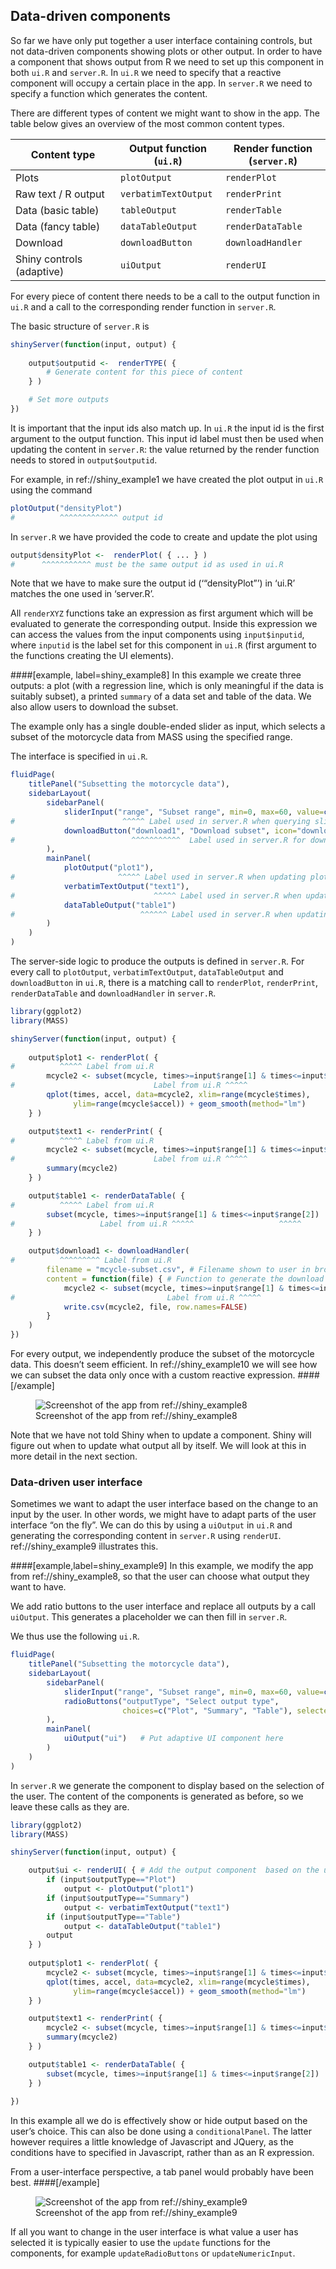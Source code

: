 ## Data-driven components

So far we have only put together a user interface containing controls, but not data-driven components showing plots or other output. In order to have a component that shows output from R we need to set up this component in both `ui.R` and `server.R`. In `ui.R` we need to specify that a reactive component will occupy a certain place in the app. In `server.R` we need to specify a function which generates the content. 

There are different types of content we might want to show in the app. The table below gives an overview of the most common content types.

| Content type  | Output function (`ui.R`)| Render function (`server.R`)|
|---------------|---------------|---------------|
| Plots         | `plotOutput`  | `renderPlot`  |
| Raw text / R output | `verbatimTextOutput` | `renderPrint` |
| Data (basic table) | `tableOutput` |  `renderTable` |
| Data (fancy table) | `dataTableOutput` | `renderDataTable` |
| Download | `downloadButton` | `downloadHandler` |
| Shiny controls (adaptive) | `uiOutput` | `renderUI` |


For every piece of content there needs to be a call to the output function in `ui.R` and a call to the corresponding render function in `server.R`.

The basic structure of `server.R` is

```r
shinyServer(function(input, output) {
    
    output$outputid <-  renderTYPE( {
        # Generate content for this piece of content
    } )

    # Set more outputs
})
```

It is important that the input ids also match up. In `ui.R` the input id is the first argument to the output function. This input id label must then be used when updating the content in `server.R`: the value returned by the render function needs to stored in `output$outputid`.

For example, in ref://shiny_example1 we have created the plot output in `ui.R` using the command
```r
plotOutput("densityPlot")
#          ^^^^^^^^^^^^^ output id
```
In `server.R` we have provided the code to create and update the plot using
```r
output$densityPlot <-  renderPlot( { ... } )
#      ^^^^^^^^^^^ must be the same output id as used in ui.R
```
Note that we have to make sure the output id ('"densityPlot"') in 'ui.R' matches the one used in 'server.R'.

All `renderXYZ` functions take an expression as first argument which will be evaluated to generate the corresponding output. Inside this expression we can access the values from the input components using `input$inputid`, where `inputid` is the label set for this component in `ui.R` (first argument to the functions creating the UI elements).


####[example, label=shiny_example8]
In this example we create three outputs: a plot (with a regression line, which is only meaningful if the data is suitably subset), a printed `summary` of a data set and table of the data. We also allow users to download the subset.

The example only has a single double-ended slider as input, which selects a subset of the motorcycle data from MASS using the specified range. 

The interface is specified in `ui.R`.
```r
fluidPage(
    titlePanel("Subsetting the motorcycle data"),
    sidebarLayout(
        sidebarPanel(
            sliderInput("range", "Subset range", min=0, max=60, value=c(0,60)),
#                        ^^^^^ Label used in server.R when querying slider      
            downloadButton("download1", "Download subset", icon="download")
#                          ^^^^^^^^^^^  Label used in server.R for download
        ),
        mainPanel(
            plotOutput("plot1"),
#                       ^^^^^ Label used in server.R when updating plot                       
            verbatimTextOutput("text1"),
#                               ^^^^^ Label used in server.R when updating output
            dataTableOutput("table1")
#                            ^^^^^^ Label used in server.R when updating table
        )
    )
)
```

The server-side logic to produce the outputs is defined in `server.R`. For every call to `plotOutput`, `verbatimTextOutput`, `dataTableOutput` and `downloadButton` in `ui.R`, there is a matching call to `renderPlot`, ` renderPrint`, `renderDataTable` and `downloadHandler` in `server.R`.
```r
library(ggplot2)
library(MASS)

shinyServer(function(input, output) {
    
    output$plot1 <- renderPlot( {
#          ^^^^^ Label from ui.R
        mcycle2 <- subset(mcycle, times>=input$range[1] & times<=input$range[2])
#                               Label from ui.R ^^^^^                   ^^^^^
        qplot(times, accel, data=mcycle2, xlim=range(mcycle$times),
              ylim=range(mcycle$accel)) + geom_smooth(method="lm")
    } )

    output$text1 <- renderPrint( {
#          ^^^^^ Label from ui.R
        mcycle2 <- subset(mcycle, times>=input$range[1] & times<=input$range[2])
#                               Label from ui.R ^^^^^                   ^^^^^
        summary(mcycle2)
    } )

    output$table1 <- renderDataTable( {
#          ^^^^^ Label from ui.R
        subset(mcycle, times>=input$range[1] & times<=input$range[2])
#                   Label from ui.R ^^^^^                   ^^^^^
    } )

    output$download1 <- downloadHandler(
#          ^^^^^^^^^ Label from ui.R
        filename = "mcycle-subset.csv", # Filename shown to user in browser
        content = function(file) { # Function to generate the download file
            mcycle2 <- subset(mcycle, times>=input$range[1] & times<=input$range[2])
#                                  Label from ui.R ^^^^^                   ^^^^^
            write.csv(mcycle2, file, row.names=FALSE)
        }
    )
}) 
```
For every output, we independently produce the subset of the motorcycle data. This doesn't seem efficient. In ref://shiny_example10 we will see how we can subset the data only once with a custom reactive expression.
####[/example]


![Screenshot of the app from ref://shiny_example8](app8.png)




Note that we have not told Shiny when to update a component. Shiny will figure out when to update what output all by itself. We will look at this in more detail in the next section.

### Data-driven user interface

Sometimes we want to adapt the user interface based on the change to an input by the user. In other words, we might have to adapt parts of the user interface "on the fly". We can do this by using a `uiOutput` in `ui.R` and generating the corresponding content in `server.R` using `renderUI`. ref://shiny_example9 illustrates this.

####[example,label=shiny_example9]
In this example, we modify the app from ref://shiny_example8, so that the user can choose what output they want to have.

We add ratio buttons to the user interface and replace all outputs by a call `uiOutput`. This generates a placeholder we can then fill in `server.R`.

We thus use the following `ui.R`.
```r
fluidPage(
    titlePanel("Subsetting the motorcycle data"),
    sidebarLayout(
        sidebarPanel(
            sliderInput("range", "Subset range", min=0, max=60, value=c(0,60)),
            radioButtons("outputType", "Select output type",
                         choices=c("Plot", "Summary", "Table"), selected="Plot")
        ),
        mainPanel(
            uiOutput("ui")   # Put adaptive UI component here
        )
    )
)
```

In `server.R` we generate the component to display based on the selection of the user. The content of the components is generated as before, so we leave these calls as they are.
```r
library(ggplot2)
library(MASS)

shinyServer(function(input, output) {

    output$ui <- renderUI( { # Add the output component  based on the user's choice
        if (input$outputType=="Plot")
            output <- plotOutput("plot1")
        if (input$outputType=="Summary")
            output <- verbatimTextOutput("text1")
        if (input$outputType=="Table")
            output <- dataTableOutput("table1")
        output        
    } )
    
    output$plot1 <- renderPlot( {
        mcycle2 <- subset(mcycle, times>=input$range[1] & times<=input$range[2])
        qplot(times, accel, data=mcycle2, xlim=range(mcycle$times),
              ylim=range(mcycle$accel)) + geom_smooth(method="lm")
    } )

    output$text1 <- renderPrint( {
        mcycle2 <- subset(mcycle, times>=input$range[1] & times<=input$range[2])
        summary(mcycle2)
    } )

    output$table1 <- renderDataTable( {
        subset(mcycle, times>=input$range[1] & times<=input$range[2])
    } )
   
}) 
```
In this example all we do is effectively show or hide output based on the user's choice. This can also be done using a `conditionalPanel`. The latter however requires a little knowledge of Javascript and JQuery, as the conditions have to specified in Javascript, rather than as an R expression.

From a user-interface perspective, a tab panel would probably have been best.
####[/example]

![Screenshot of the app from ref://shiny_example9](app9.png)

If all you want to change in the user interface is what value a user has selected it is typically easier to use the `update` functions for the components, for example `updateRadioButtons` or `updateNumericInput`.



<!--[if PDF]>
\newpage
<![endif]-->

